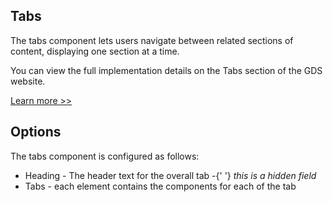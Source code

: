 
<Meta title="Components/Tabs/Information" />

<h2>Tabs</h2>

<p>
  The tabs component lets users navigate between related sections of content,
  displaying one section at a time.
</p>

<p>
  You can view the full implementation details on the Tabs section of the GDS
  website.
</p>
<a
  href="https://design-system.service.gov.uk/components/tabs/"
  target="_blank"
  rel="noreferrer"
>
  Learn more >>
</a>
<h2>Options</h2>

<p>The tabs component is configured as follows:</p>

<ul>
  <li>
    Heading - The header text for the overall tab -{' '}
    <i>this is a hidden field</i>
  </li>
  <li>Tabs - each element contains the components for each of the tab</li>
</ul>
